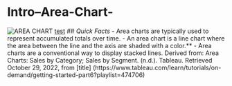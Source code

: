 # Intro--Area-Chart-

![AREA CHART](https://interworks.com/wp-content/uploads/2017/09/TECTAreaChart1.jpg)
[test](Clean with Data Int.png)
## *Quick Facts* 
- Area charts are typically used to represent accumulated totals over time.
- An area chart is a line chart where the area between the line and the axis are shaded with a color.**
- Area charts are a conventional way to display stacked lines. 
Derived from: Area Charts: Sales by Category; Sales by Segment. (n.d.). Tableau. Retrieved October 29, 2022, from [title] (https://www.tableau.com/learn/tutorials/on-demand/getting-started-part6?playlist=474706)
